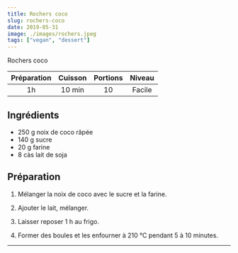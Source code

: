 ```yaml
---
title: Rochers coco
slug: rochers-coco
date: 2019-05-31
image: ./images/rochers.jpeg
tags: ["vegan", "dessert"]
---
```


<StyledParagraph>Rochers coco</StyledParagraph>

| Préparation | Cuisson | Portions | Niveau |
| :-: | :-: | :-: | :-: |
| 1h | 10 min | 10 | Facile |

## Ingrédients
- <ListItem>250 g noix de coco râpée</ListItem>
- <ListItem>140 g sucre</ListItem>
- <ListItem>20 g farine</ListItem>
- <ListItem>8 càs lait de soja</ListItem>

## Préparation

1. Mélanger la noix de coco avec le sucre et la farine.

2. Ajouter le lait, mélanger.

3. Laisser reposer 1 h au frigo.

4. Former des boules et les enfourner à 210 °C pendant 5 à 10 minutes.

---
